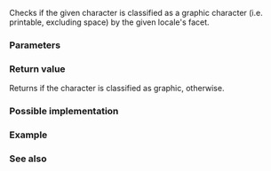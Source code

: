 {{cpp/title|isgraph{{small|(std::locale)}}}}
{{cpp/locale/navbar}}
{{ddcl|header=locale|
template&lt; class CharT &gt;
bool isgraph( CharT ch, const locale&amp; loc );
}}

Checks if the given character is classified as a graphic character (i.e. printable, excluding space) by the given locale's {{lc|std::ctype}} facet.

===Parameters===
{{par begin}}
{{par|ch|character}}
{{par|loc|locale}}
{{par end}}

===Return value===
Returns {{c|true}} if the character is classified as graphic, {{c|false}} otherwise.

===Possible implementation===
{{eq fun
|1=
template&lt;class CharT&gt;
bool isgraph(CharT ch, const std::locale&amp; loc)
{
    return std::use_facet&lt;std::ctype&lt;CharT&gt;&gt;(loc).is(std::ctype_base::graph, ch);
}
}}

===Example===
{{example
|Demonstrates the use of {{tt|isgraph()}} with different locales (OS-specific).
|code=
#include &lt;iostream&gt;
#include &lt;locale&gt;

int main()
{
    const wchar_t c = L'\u2a0c'; // quadruple integral

    std::locale loc1("C");
    std::cout &lt;&lt; "isgraph('⨌', C locale) returned "
              &lt;&lt; std::boolalpha &lt;&lt; std::isgraph(c, loc1) &lt;&lt; '\n';

    std::locale loc2("en_US.UTF-8");
    std::cout &lt;&lt; "isgraph('⨌', Unicode locale) returned "
              &lt;&lt; std::boolalpha &lt;&lt; std::isgraph(c, loc2) &lt;&lt; '\n';
}
|p=true
|output=
isgraph('⨌', C locale) returned false
isgraph('⨌', Unicode locale) returned true
}}

===See also===
{{dsc begin}}
{{dsc inc|cpp/string/byte/dsc isgraph}}
{{dsc inc|cpp/string/wide/dsc iswgraph}}
{{dsc end}}

{{langlinks|de|es|fr|it|ja|pt|ru|zh}}